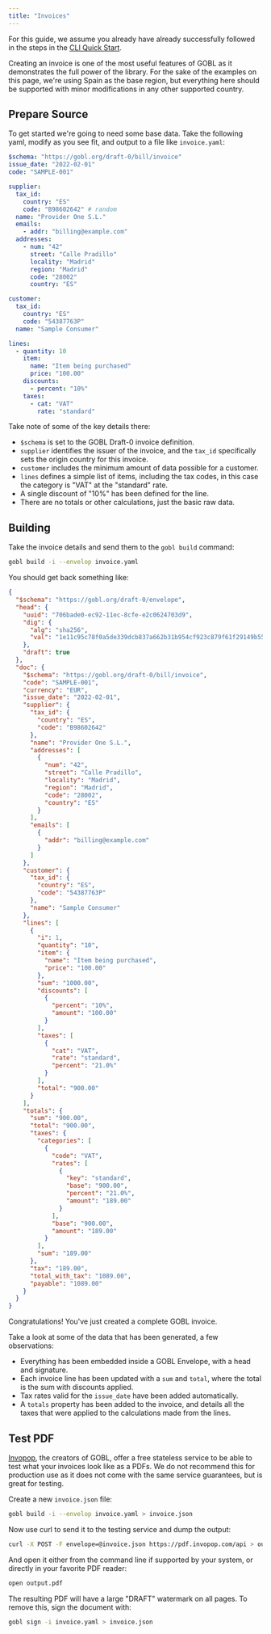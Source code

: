```yaml
---
title: "Invoices"
---
```


For this guide, we assume you already have already successfully followed in the steps in the [CLI Quick Start](/quick-start/cli).

Creating an invoice is one of the most useful features of GOBL as it demonstrates the full power of the library. For the sake of the examples on this page, we're using Spain as the base region, but everything here should be supported with minor modifications in any other supported country.

## Prepare Source

To get started we're going to need some base data. Take the following yaml, modify as you see fit, and output to a file like `invoice.yaml`:

```yaml
$schema: "https://gobl.org/draft-0/bill/invoice"
issue_date: "2022-02-01"
code: "SAMPLE-001"

supplier:
  tax_id:
    country: "ES"
    code: "B98602642" # random
  name: "Provider One S.L."
  emails:
    - addr: "billing@example.com"
  addresses:
    - num: "42"
      street: "Calle Pradillo"
      locality: "Madrid"
      region: "Madrid"
      code: "28002"
      country: "ES"

customer:
  tax_id:
    country: "ES"
    code: "54387763P"
  name: "Sample Consumer"

lines:
  - quantity: 10
    item:
      name: "Item being purchased"
      price: "100.00"
    discounts:
      - percent: "10%"
    taxes:
      - cat: "VAT"
        rate: "standard"
```

Take note of some of the key details there:

- `$schema` is set to the GOBL Draft-0 invoice definition.
- `supplier` identifies the issuer of the invoice, and the `tax_id` specifically sets the origin country for this invoice.
- `customer` includes the minimum amount of data possible for a customer.
- `lines` defines a simple list of items, including the tax codes, in this case the category is "VAT" at the "standard" rate.
- A single discount of "10%" has been defined for the line.
- There are no totals or other calculations, just the basic raw data.

## Building

Take the invoice details and send them to the `gobl build` command:

```bash
gobl build -i --envelop invoice.yaml
```

You should get back something like:

```json
{
  "$schema": "https://gobl.org/draft-0/envelope",
  "head": {
    "uuid": "706bade0-ec92-11ec-8cfe-e2c0624703d9",
    "dig": {
      "alg": "sha256",
      "val": "1e11c95c78f0a5de339dcb837a662b31b954cf923c879f61f29149b556bdb1d7"
    },
    "draft": true
  },
  "doc": {
    "$schema": "https://gobl.org/draft-0/bill/invoice",
    "code": "SAMPLE-001",
    "currency": "EUR",
    "issue_date": "2022-02-01",
    "supplier": {
      "tax_id": {
        "country": "ES",
        "code": "B98602642"
      },
      "name": "Provider One S.L.",
      "addresses": [
        {
          "num": "42",
          "street": "Calle Pradillo",
          "locality": "Madrid",
          "region": "Madrid",
          "code": "28002",
          "country": "ES"
        }
      ],
      "emails": [
        {
          "addr": "billing@example.com"
        }
      ]
    },
    "customer": {
      "tax_id": {
        "country": "ES",
        "code": "54387763P"
      },
      "name": "Sample Consumer"
    },
    "lines": [
      {
        "i": 1,
        "quantity": "10",
        "item": {
          "name": "Item being purchased",
          "price": "100.00"
        },
        "sum": "1000.00",
        "discounts": [
          {
            "percent": "10%",
            "amount": "100.00"
          }
        ],
        "taxes": [
          {
            "cat": "VAT",
            "rate": "standard",
            "percent": "21.0%"
          }
        ],
        "total": "900.00"
      }
    ],
    "totals": {
      "sum": "900.00",
      "total": "900.00",
      "taxes": {
        "categories": [
          {
            "code": "VAT",
            "rates": [
              {
                "key": "standard",
                "base": "900.00",
                "percent": "21.0%",
                "amount": "189.00"
              }
            ],
            "base": "900.00",
            "amount": "189.00"
          }
        ],
        "sum": "189.00"
      },
      "tax": "189.00",
      "total_with_tax": "1089.00",
      "payable": "1089.00"
    }
  }
}
```

Congratulations! You've just created a complete GOBL invoice.

Take a look at some of the data that has been generated, a few observations:

- Everything has been embedded inside a GOBL Envelope, with a head and signature.
- Each invoice line has been updated with a `sum` and `total`, where the total is the sum with discounts applied.
- Tax rates valid for the `issue_date` have been added automatically.
- A `totals` property has been added to the invoice, and details all the taxes that were applied to the calculations made from the lines.

## Test PDF

[Invopop](https://invopop.com), the creators of GOBL, offer a free stateless service to be able to test what your invoices look like as a PDFs. We do not recommend this for production use as it does not come with the same service guarantees, but is great for testing.

Create a new `invoice.json` file:

```bash
gobl build -i --envelop invoice.yaml > invoice.json
```

Now use curl to send it to the testing service and dump the output:

```bash
curl -X POST -F envelope=@invoice.json https://pdf.invopop.com/api > output.pdf
```

And open it either from the command line if supported by your system, or directly in your favorite PDF reader:

```bash
open output.pdf
```

The resulting PDF will have a large "DRAFT" watermark on all pages. To remove this, sign the document with:

```bash
gobl sign -i invoice.yaml > invoice.json
```
